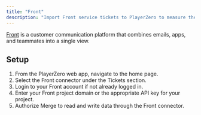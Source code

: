 ```yaml
---
title: "Front"
description: "Import Front service tickets to PlayerZero to measure the customer impact of your code."
---
```


[Front](https://front.com/) is a customer communication platform that combines emails, apps, and teammates into a single view.

<Snippet file="ticketing-connector.mdx" />

## Setup
1. From the PlayerZero web app, navigate to the home page.
2. Select the Front connector under the Tickets section.
3. Login to your Front account if not already logged in.
4. Enter your Front project domain or the appropriate API key for your project.
5. Authorize Merge to read and write data through the Front connector.